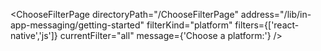 


<ChooseFilterPage
    directoryPath="/ChooseFilterPage"
    address="/lib/in-app-messaging/getting-started"
    filterKind="platform"
    filters={['react-native','js']}
    currentFilter="all"
    message={'Choose a platform:'}
/>
